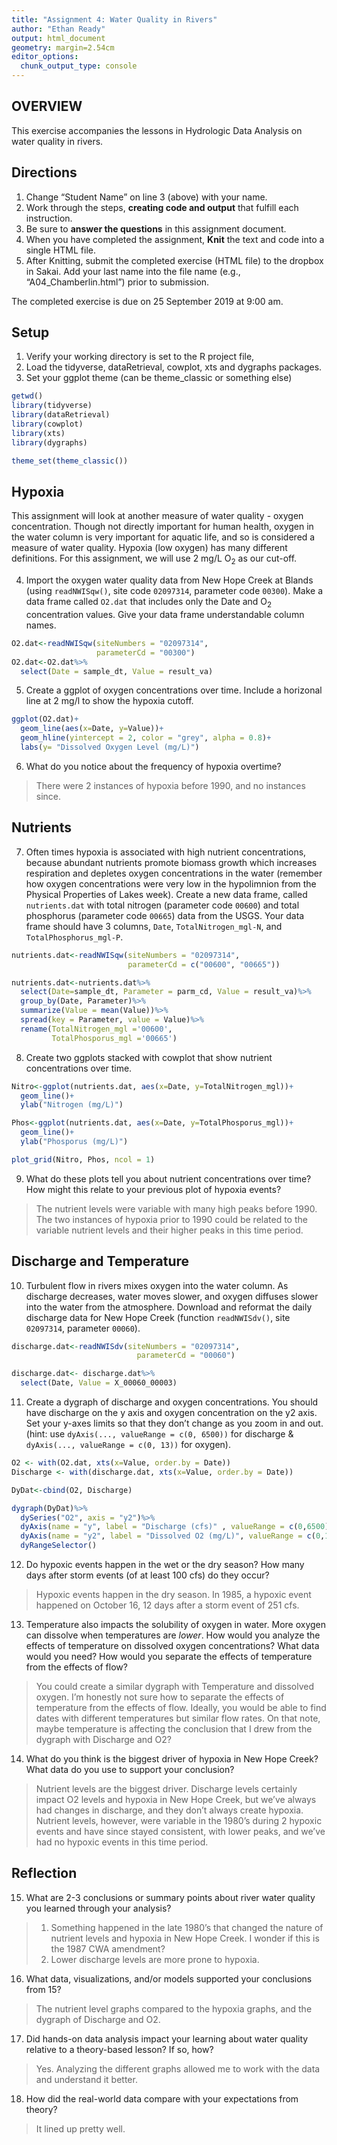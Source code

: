 ```yaml
---
title: "Assignment 4: Water Quality in Rivers"
author: "Ethan Ready"
output: html_document
geometry: margin=2.54cm
editor_options: 
  chunk_output_type: console
---
```


## OVERVIEW

This exercise accompanies the lessons in Hydrologic Data Analysis on water quality in rivers.

## Directions
1. Change "Student Name" on line 3 (above) with your name.
3. Work through the steps, **creating code and output** that fulfill each instruction.
4. Be sure to **answer the questions** in this assignment document.
6. When you have completed the assignment, **Knit** the text and code into a single HTML file.
8. After Knitting, submit the completed exercise (HTML file) to the dropbox in Sakai. Add your last name into the file name (e.g., "A04_Chamberlin.html") prior to submission.

The completed exercise is due on 25 September 2019 at 9:00 am.

## Setup

1. Verify your working directory is set to the R project file, 
2. Load the tidyverse, dataRetrieval, cowplot, xts and dygraphs packages. 
3. Set your ggplot theme (can be theme_classic or something else)

```r
getwd()
library(tidyverse)
library(dataRetrieval)
library(cowplot)
library(xts)
library(dygraphs)

theme_set(theme_classic())
```

## Hypoxia

This assignment will look at another measure of water quality - oxygen concentration. Though not directly important for human health, oxygen in the water column is very important for aquatic life, and so is considered a measure of water quality. Hypoxia (low oxygen) has many different definitions. For this assignment, we will use 2 mg/L O~2~ as our cut-off.


4. Import the oxygen water quality data from New Hope Creek at Blands (using `readNWISqw()`, site code `02097314`, parameter code `00300`). Make a data frame called `O2.dat` that includes only the Date and O~2~ concentration values. Give your data frame understandable column names.

```r
O2.dat<-readNWISqw(siteNumbers = "02097314",
                   parameterCd = "00300")
O2.dat<-O2.dat%>%
  select(Date = sample_dt, Value = result_va)


```

5. Create a ggplot of oxygen concentrations over time. Include a horizonal line at 2 mg/l to show the hypoxia cutoff. 

```r
ggplot(O2.dat)+
  geom_line(aes(x=Date, y=Value))+
  geom_hline(yintercept = 2, color = "grey", alpha = 0.8)+
  labs(y= "Dissolved Oxygen Level (mg/L)")
```

6. What do you notice about the frequency of hypoxia overtime?

> There were 2 instances of hypoxia before 1990, and no instances since.

## Nutrients

7. Often times hypoxia is associated with high nutrient concentrations, because abundant nutrients promote biomass growth which increases respiration and depletes oxygen concentrations in the water (remember how oxygen concentrations were very low in the hypolimnion from the Physical Properties of Lakes week). Create a new data frame, called `nutrients.dat` with total nitrogen (parameter code `00600`) and total phosphorus (parameter code `00665`) data from the USGS. Your data frame should have 3 columns, `Date`, `TotalNitrogen_mgl-N`, and `TotalPhosphorus_mgl-P`. 


```r
nutrients.dat<-readNWISqw(siteNumbers = "02097314",
                          parameterCd = c("00600", "00665"))

nutrients.dat<-nutrients.dat%>%
  select(Date=sample_dt, Parameter = parm_cd, Value = result_va)%>%
  group_by(Date, Parameter)%>%
  summarize(Value = mean(Value))%>%
  spread(key = Parameter, value = Value)%>%
  rename(TotalNitrogen_mgl ='00600',
         TotalPhosporus_mgl ='00665')

```

8. Create two ggplots stacked with cowplot that show nutrient concentrations over time.

```r
Nitro<-ggplot(nutrients.dat, aes(x=Date, y=TotalNitrogen_mgl))+
  geom_line()+
  ylab("Nitrogen (mg/L)")

Phos<-ggplot(nutrients.dat, aes(x=Date, y=TotalPhosporus_mgl))+
  geom_line()+
  ylab("Phosporus (mg/L)")

plot_grid(Nitro, Phos, ncol = 1)
```

9. What do these plots tell you about nutrient concentrations over time? How might this relate to your previous plot of hypoxia events?

> The nutrient levels were variable with many high peaks before 1990. The two instances of hypoxia prior to 1990 could be related to the variable nutrient levels and their higher peaks in this time period.

## Discharge and Temperature

10. Turbulent flow in rivers mixes oxygen into the water column. As discharge decreases, water moves slower, and oxygen diffuses slower into the water from the atmosphere. Download and reformat the daily discharge data for New Hope Creek (function `readNWISdv()`, site `02097314`, parameter `00060`). 

```r
discharge.dat<-readNWISdv(siteNumbers = "02097314",
                            parameterCd = "00060")

discharge.dat<- discharge.dat%>%
  select(Date, Value = X_00060_00003)
```

11. Create a dygraph of discharge and oxygen concentrations. You should have discharge on the y axis and oxygen concentration on the y2 axis. Set your y-axes limits so that they don't change as you zoom in and out. (hint: use `dyAxis(..., valueRange = c(0, 6500))` for discharge & `dyAxis(..., valueRange = c(0, 13))` for oxygen).
```r
O2 <- with(O2.dat, xts(x=Value, order.by = Date))
Discharge <- with(discharge.dat, xts(x=Value, order.by = Date))

DyDat<-cbind(O2, Discharge)

dygraph(DyDat)%>%
  dySeries("O2", axis = "y2")%>%
  dyAxis(name = "y", label = "Discharge (cfs)" , valueRange = c(0,6500))%>%
  dyAxis(name = "y2", label = "Dissolved O2 (mg/L)", valueRange = c(0,13))%>%
  dyRangeSelector()
```

12. Do hypoxic events happen in the wet or the dry season? How many days after storm events (of at least 100 cfs) do they occur? 

> Hypoxic events happen in the dry season. In 1985, a hypoxic event happened on October 16, 12 days after a storm event of 251 cfs.

13. Temperature also impacts the solubility of oxygen in water. More oxygen can dissolve when temperatures are *lower*. How would you analyze the effects of temperature on dissolved oxygen concentrations? What data would you need? How would you separate the effects of temperature from the effects of flow?

> You could create a similar dygraph with Temperature and dissolved oxygen. I'm honestly not sure how to separate the effects of temperature from the effects of flow. Ideally, you would be able to find dates with different temperatures but similar flow rates. On that note, maybe temperature is affecting the conclusion that I drew from the dygraph with Discharge and O2?

14. What do you think is the biggest driver of hypoxia in New Hope Creek? What data do you use to support your conclusion?

> Nutrient levels are the biggest driver. Discharge levels certainly impact O2 levels and hypoxia in New Hope Creek, but we've always had changes in discharge, and they don't always create hypoxia. Nutrient levels, however, were variable in the 1980's during 2 hypoxic events and have since stayed consistent, with lower peaks, and we've had no hypoxic events in this time period.

## Reflection
15. What are 2-3 conclusions or summary points about river water quality you learned through your analysis?

> 1. Something happened in the late 1980's that changed the nature of nutrient levels and hypoxia in New Hope Creek. I wonder if this is the 1987 CWA amendment?
2. Lower discharge levels are more prone to hypoxia.

16. What data, visualizations, and/or models supported your conclusions from 15?

> The nutrient level graphs compared to the hypoxia graphs, and the dygraph of Discharge and O2.

17. Did hands-on data analysis impact your learning about water quality relative to a theory-based lesson? If so, how?

> Yes. Analyzing the different graphs allowed me to work with the data and understand it better.

18.	How did the real-world data compare with your expectations from theory?

> It lined up pretty well.
